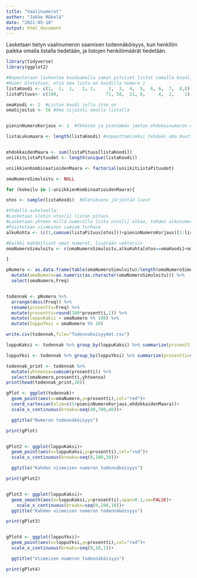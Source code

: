 ```yaml
---
title: "Vaalinumerot"
author: "Jakke Mäkelä"
date: "2021-05-10"
output: html_document
---
```


Lasketaan tietyn vaalinumeron saamisen todennäköisyys, kun henkilön paikka omalla listalla tiedetään, ja listojen henkilömäärät tiedetään.

```r

library(tidyverse)
library(ggplot2)

```



```r




#Nopeutetaan laskentaa koodaamalla saman pituiset listat samalla koodilla. Käytetään vektoreita nopeuttamaan laskua
#Huom! Oletetaan, että oma lista on koodilla numero 1
listaKoodi <- c(1,  1,  1,   1, 1,     2,  3,  4,  5,  6, 6,  7,  8,8)
listaPituus<- c(100,                  71, 58,  21, 8,     4,  2,    1)

omaKoodi <- 1  #Listan koodi jolla itse on
omaSijoitus <- 56 #Oma sijainti omalla listalla


pieninNumeroKorjaus <- 1  #Ykkösen ja pienimmän jaetun ehdokasnumeron ero. Normaalisti pienin ehdokasnumero on 2, jolloin pieninNumeroKorjaus=1 

listaLukumaara <- length(listaKoodi) #nopeuttamiseksi tehdään oma muuttuja


ehdokkaidenMaara <- sum(listaPituus[listaKoodi])
uniikitListaPituudet <- length(unique(listaKoodi))

uniikkienKombinaatioidenMaara <- factorial(uniikitListaPituudet)

```



```r

omaNumeroSimuloitu <- NULL

for (kokeilu in 1:uniikkienKombinaatioidenMaara){

otos <- sample(listaKoodi)  #Oletuksena järjestää luvut

#Yhdellä askeleella:
#Lasketaan slotin otos[i] listan pituus
#Lasketaan yhteen millä numerolla lista otos[i] alkaa, tehden alkunumeron korjaus
#Poistetaan viimeinen cumsum turhana
alkuKohta <- (c(1,cumsum(listaPituus[otos]))+pieninNumeroKorjaus)[1:listaLukumaara]

#Kaikki mahdolliset omat numerot, lisätään vektoriin
omaNumeroSimuloitu <- c(omaNumeroSimuloitu,alkuKohta[otos==omaKoodi]+omaSijoitus)

}

pNumero <- as.data.frame(table(omaNumeroSimuloitu)/length(omaNumeroSimuloitu)) %>% 
  mutate(omaNumero=as.numeric(as.character(omaNumeroSimuloitu))) %>%
  select(omaNumero,Freq)


```




```r

```


```r


todennak <- pNumero %>%
  arrange(desc(Freq)) %>%
  rename(prosentti=Freq) %>%
  mutate(prosentti=round(100*prosentti,1)) %>%
  mutate(loppuKaksi = omaNumero %% 100) %>%
  mutate(loppuYksi = omaNumero %% 10) 

write.csv(todennak,file="Todennakoisyydet.csv")

loppuKaksi <- todennak %>% group_by(loppuKaksi) %>% summarize(prosentti=sum(prosentti)) %>% arrange(desc(prosentti))

loppuYksi <- todennak %>% group_by(loppuYksi) %>% summarize(prosentti=sum(prosentti)) %>% arrange(desc(prosentti))

todennak_print <- todennak %>%
  mutate(yhteensa=cumsum(prosentti)) %>%
  select(omaNumero,prosentti,yhteensa)
print(head(todennak_print,20))


```


```r


gPlot <- ggplot(todennak)+
  geom_point(aes(x=omaNumero,y=prosentti),col="red")+
  coord_cartesian(xlim=c(1+pieninNumeroKorjaus,ehdokkaidenMaara))+
  scale_x_continuous(breaks=seq(40,700,40))+

  ggtitle("Numeron todennäköisyys")

print(gPlot)


gPlot2 <- ggplot(loppuKaksi)+
  geom_point(aes(x=loppuKaksi,y=prosentti),col="red")+
  scale_x_continuous(breaks=seq(0,100,10))+

  ggtitle("Kahden viimeisen numeron todennäköisyys")

print(gPlot2)


gPlot3 <- ggplot(loppuKaksi)+
  geom_smooth(aes(x=loppuKaksi,y=prosentti),span=0.1,se=FALSE)+
    scale_x_continuous(breaks=seq(0,100,10))+
  ggtitle("Kahden viimeisen numeron todennäköisyys")

print(gPlot3) 


gPlot4 <- ggplot(loppuYksi)+
  geom_point(aes(x=loppuYksi,y=prosentti),col="red")+
  scale_x_continuous(breaks=seq(0,10,1))+

  ggtitle("Viimeisen numeron todennäköisyys")

print(gPlot4)

```

